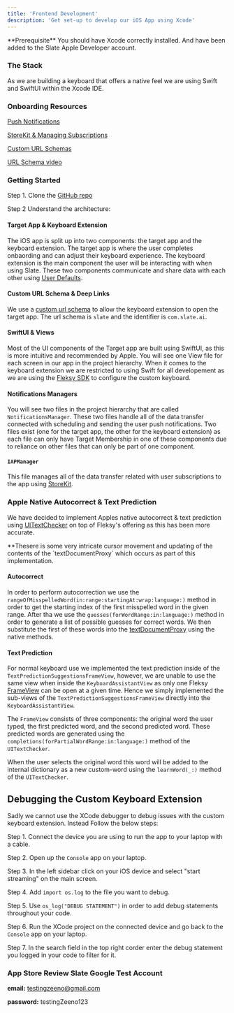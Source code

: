 ```yaml
---
title: 'Frontend Development'
description: 'Get set-up to develop our iOS App using Xcode'
---
```


<Info>
  **Prerequisite** You should have Xcode correctly installed. And have been added to the Slate Apple Developer account.
</Info>

### The Stack

As we are building a keyboard that offers a native feel we are using Swift and SwiftUI within the Xcode IDE.

### Onboarding Resources

[Push Notifications](https://developer.apple.com/documentation/foundation/notificationcenter)  

[StoreKit & Managing Subscriptions](https://developer.apple.com/documentation/storekit/in-app_purchase/)  

[Custom URL Schemas](https://developer.apple.com/documentation/xcode/defining-a-custom-url-scheme-for-your-app)  

[URL Schema video](https://www.youtube.com/watch?v=kJjTkxNy0RU&ab_channel=SwiftTutorials)

### Getting Started
Step 1. Clone the [GitHub repo](https://github.com/42enrique/ai-keyboard)

Step 2 Understand the architecture:

#### Target App & Keyboard Extension
The iOS app is split up into two components: the target app and the keyboard extension.
 The target app is where the user completes onbaording and can adjust their keyboard experience. The keyboard extension is the main component the user will be interacting with when using Slate.
 These two components communicate and share data with each other using [User Defaults](https://developer.apple.com/documentation/foundation/userdefaults).

#### Custom URL Schema & Deep Links
We use a [custom url schema](https://developer.apple.com/documentation/xcode/defining-a-custom-url-scheme-for-your-app) to allow the keyboard extension to open the target app.
 The url schema is `slate` and the identifier is `com.slate.ai`.


#### SwiftUI & Views
Most of the UI components of the Target app are built using SwiftUI, as this is more intuitive and recommended by Apple. You will see one View file for each screen in our app in the project hierarchy.
 When it comes to the keyboard extension we are restricted to using Swift for all developement as we are using the [Fleksy SDK](https://docs.fleksy.com/) to configure the custom keyboard.

#### Notifications Managers
You will see two files in the project hierarchy that are called `NotificationsManager`. These two files handle all of the data transfer connected with scheduling and sending the user push notifications.
 Two files exist (one for the target app, the other for the keyboard extension) as each file can only have Target Membership in one of these components due to reliance on other
  files that can only be part of one component.

#### `IAPManager`
This file manages all of the data transfer related with user subscriptions to the app using [StoreKit](https://developer.apple.com/documentation/storekit/in-app_purchase/).

### Apple Native Autocorrect & Text Prediction
We have decided to implement Apples native autocorrect & text prediction using [UITextChecker](https://developer.apple.com/documentation/uikit/uitextchecker) on top of Fleksy's
 offering as this has been more accurate.

<Info>
  **Thesere is some very intricate cursor movement and updating of the contents of the `textDocumentProxy` which occurs as part of this implementation.
</Info>

#### Autocorrect
In order to perform autocorrection we use the `rangeOfMisspelledWord(in:range:startingAt:wrap:language:)` method in order to get the starting index of the first misspelled
 word in the given range. After tha we use the `guesses(forWordRange:in:language:)` method in order to generate a list of possible guesses for correct words. 
 We then substitute the first of these words into the [textDocumentProxy](https://developer.apple.com/documentation/uikit/uiinputviewcontroller/1618193-textdocumentproxy) using the native methods. 

#### Text Prediction
For normal keyboard use we implemented the text prediction inside of the `TextPredictionSuggestionsFrameView`, however, we are unable to use the same view when 
inside the `KeyboardAssistantView` as only one Fleksy [FrameView](https://docs.fleksy.com/sdk-android/api-reference-android/panelhelper/) can be open at a given time. 
Hence we simply implemented the sub-views of the `TextPredictionSuggestionsFrameView` directly into the `KeyboardAssistantView`.

The `FrameView` consists of three components: the original word the user typed, the first predicted word, and the second predicted word. These predicted words are generated 
using the `completions(forPartialWordRange:in:language:)` method of the `UITextChecker`.

When the user selects the original word this word will be added to the internal dictionary as a new custom-word using the `learnWord(_:)` method of the `UITextChecker`.

## Debugging the Custom Keyboard Extension

Sadly we cannot use the XCode debugger to debug issues with the custom keyboard extension. Instead Follow the below steps:

Step 1. Connect the device you are using to run the app to your laptop with a cable.

Step 2. Open up the `Console` app on your laptop.

Step 3. In the left sidebar click on your iOS device and select "start streaming" on the main screen.

Step 4. Add `import os.log` to the file you want to debug.

Step 5. Use `os_log("DEBUG STATEMENT")` in order to add debug statements throughout your code.

Step 6. Run the XCode project on the connected device and go back to the `Console` app on your laptop.

Step 7. In the search field in the top right corder enter the debug statement you logged in your code to filter for it.

### App Store Review Slate Google Test Account

**email:** [testingzeeno@gmail.com](mailto:testingzeeno@gmail.com)

**password:** testingZeeno123

